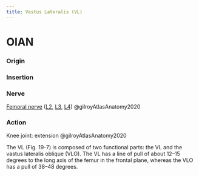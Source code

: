 ```yaml
---
title: Vastus Lateralis (VL)
---
```





# OIAN

:::{layout-ncol="2"}

### Origin



### Insertion



### Nerve

[Femoral nerve]({{< var ref-femoral-nerve.path >}}) ([L2]({{< var ref-nerve-root.l2 >}}), [L3]({{< var ref-nerve-root.l3 >}}), [L4]({{< var ref-nerve-root.l4 >}})) @gilroyAtlasAnatomy2020

### Action

Knee joint: extension @gilroyAtlasAnatomy2020 

:::

    
The VL (Fig. 19-7) is composed of two functional parts: the VL and the vastus lateralis oblique (VLO). The VL has a line of pull of about 12–15 degrees to the long axis of the femur in the frontal plane, whereas the VLO has a pull of 38–48 degrees.